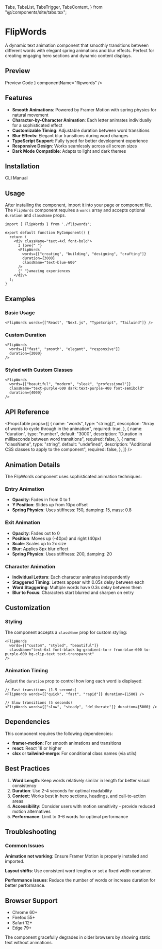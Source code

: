   Tabs,
  TabsList,
  TabsTrigger,
  TabsContent,
} from "@/components/site/tabs.tsx";


# FlipWords

A dynamic text animation component that smoothly transitions between different words with elegant spring animations and blur effects. Perfect for creating engaging hero sections and dynamic content displays.

## Preview

<Tabs defaultValue="preview" className="">
  <TabsList>
    <TabsTrigger value="preview">Preview</TabsTrigger>
    <TabsTrigger value="code">Code</TabsTrigger>
  </TabsList>
  <TabsContent value="preview">
    <ComponentRenderer component={<FlipwordsView />} componentName="flipwords" />
  </TabsContent>
  <TabsContent value="code">
    <CodeBlock filePath="src/app/docs/flipwords/flipwords.tsx" />
  </TabsContent>
</Tabs>

## Features

- **Smooth Animations**: Powered by Framer Motion with spring physics for natural movement
- **Character-by-Character Animation**: Each letter animates individually for a sophisticated effect
- **Customizable Timing**: Adjustable duration between word transitions
- **Blur Effects**: Elegant blur transitions during word changes
- **TypeScript Support**: Fully typed for better development experience
- **Responsive Design**: Works seamlessly across all screen sizes
- **Dark Mode Compatible**: Adapts to light and dark themes

## Installation

<Tabs defaultValue="cli" className="">
  <TabsList>
    <TabsTrigger value="cli">CLI</TabsTrigger>
    <TabsTrigger value="manual">Manual</TabsTrigger>
  </TabsList>
  <TabsContent value="cli">
    <Cli command={`add flipwords.json`} />
  </TabsContent>

  <TabsContent value="manual">
    <CodeBlock filePath="src/app/docs/flipwords/flipwords.tsx" />
  </TabsContent>
</Tabs>

## Usage

After installing the component, import it into your page or component file. The `FlipWords` component requires a `words` array and accepts optional `duration` and `className` props.

```tsx
import { FlipWords } from './flipwords';

export default function MyComponent() {
  return (
    <div className="text-4xl font-bold">
      I love{" "}
      <FlipWords
        words={["creating", "building", "designing", "crafting"]}
        duration={3000}
        className="text-blue-600"
      />
      {" "}amazing experiences
    </div>
  );
}
```

## Examples

### Basic Usage

```tsx
<FlipWords words={["React", "Next.js", "TypeScript", "Tailwind"]} />
```

### Custom Duration

```tsx
<FlipWords
  words={["fast", "smooth", "elegant", "responsive"]}
  duration={2000}
/>
```

### Styled with Custom Classes

```tsx
<FlipWords
  words={["beautiful", "modern", "sleek", "professional"]}
  className="text-purple-600 dark:text-purple-400 font-semibold"
  duration={4000}
/>
```

## API Reference

<PropsTable
  props={[
    {
      name: "words",
      type: "string[]",
      description: "Array of words to cycle through in the animation",
      required: true,
    },
    {
      name: "duration",
      type: "number",
      default: "3000",
      description: "Duration in milliseconds between word transitions",
      required: false,
    },
    {
      name: "className",
      type: "string",
      default: "undefined",
      description: "Additional CSS classes to apply to the component",
      required: false,
    },
  ]}
/>

## Animation Details

The FlipWords component uses sophisticated animation techniques:

### Entry Animation
- **Opacity**: Fades in from 0 to 1
- **Y Position**: Slides up from 10px offset
- **Spring Physics**: Uses stiffness: 150, damping: 15, mass: 0.8

### Exit Animation
- **Opacity**: Fades out to 0
- **Position**: Moves up (-40px) and right (40px)
- **Scale**: Scales up to 2x size
- **Blur**: Applies 8px blur effect
- **Spring Physics**: Uses stiffness: 200, damping: 20

### Character Animation
- **Individual Letters**: Each character animates independently
- **Staggered Timing**: Letters appear with 0.05s delay between each
- **Word Staggering**: Multiple words have 0.3s delay between them
- **Blur to Focus**: Characters start blurred and sharpen on entry

## Customization

### Styling

The component accepts a `className` prop for custom styling:

```tsx
<FlipWords
  words={["custom", "styled", "beautiful"]}
  className="text-6xl font-black bg-gradient-to-r from-blue-600 to-purple-600 bg-clip-text text-transparent"
/>
```

### Animation Timing

Adjust the `duration` prop to control how long each word is displayed:

```tsx
// Fast transitions (1.5 seconds)
<FlipWords words={["quick", "fast", "rapid"]} duration={1500} />

// Slow transitions (5 seconds)
<FlipWords words={["slow", "steady", "deliberate"]} duration={5000} />
```

## Dependencies

This component requires the following dependencies:

- **framer-motion**: For smooth animations and transitions
- **react**: React 18 or higher
- **clsx** or **tailwind-merge**: For conditional class names (via utils)

## Best Practices

1. **Word Length**: Keep words relatively similar in length for better visual consistency
2. **Duration**: Use 2-4 seconds for optimal readability
3. **Context**: Works best in hero sections, headings, and call-to-action areas
4. **Accessibility**: Consider users with motion sensitivity - provide reduced motion alternatives
5. **Performance**: Limit to 3-6 words for optimal performance

## Troubleshooting

### Common Issues

**Animation not working**: Ensure Framer Motion is properly installed and imported.

**Layout shifts**: Use consistent word lengths or set a fixed width container.

**Performance issues**: Reduce the number of words or increase duration for better performance.

## Browser Support

- Chrome 60+
- Firefox 55+
- Safari 12+
- Edge 79+

The component gracefully degrades in older browsers by showing static text without animations.
